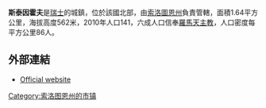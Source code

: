 '''斯泰因霍夫'''是[[瑞士|瑞士]]的城鎮，位於該國北部，由[[索洛圖恩州|索洛圖恩州]]負責管轄，面積1.64平方公里，海拔高度562米，2010年人口141，六成人口信奉[[羅馬天主教|羅馬天主教]]，人口密度每平方公里86人。

==外部連結==
*[http://www.steinhof-so.ch Official website] {{Wayback|url=http://www.steinhof-so.ch/ |date=20060908121928 }} {{de icon}}

{{Switzerland-geo-stub}}
[[Category:索洛图恩州的市镇|Category:索洛图恩州的市镇]]